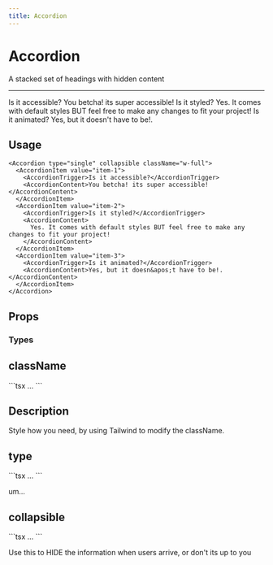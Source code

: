 ```yaml
---
title: Accordion
---
```


# Accordion

A stacked set of headings with hidden content

---


<div>
  <Accordion type="single" collapsible className="w-full">
    <AccordionItem value="item-1">
      <AccordionTrigger>Is it accessible?</AccordionTrigger>
      <AccordionContent>You betcha! its super accessible!</AccordionContent>
    </AccordionItem>
    <AccordionItem value="item-2">
      <AccordionTrigger>Is it styled?</AccordionTrigger>
      <AccordionContent>
        Yes. It comes with default styles BUT feel free to make any changes to fit your project!
      </AccordionContent>
    </AccordionItem>
    <AccordionItem value="item-3">
      <AccordionTrigger>Is it animated?</AccordionTrigger>
      <AccordionContent>Yes, but it doesn&apos;t have to be!.</AccordionContent>
    </AccordionItem>
  </Accordion>
</div>

## Usage

```tsx
<Accordion type="single" collapsible className="w-full">
  <AccordionItem value="item-1">
    <AccordionTrigger>Is it accessible?</AccordionTrigger>
    <AccordionContent>You betcha! its super accessible!</AccordionContent>
  </AccordionItem>
  <AccordionItem value="item-2">
    <AccordionTrigger>Is it styled?</AccordionTrigger>
    <AccordionContent>
      Yes. It comes with default styles BUT feel free to make any changes to fit your project!
    </AccordionContent>
  </AccordionItem>
  <AccordionItem value="item-3">
    <AccordionTrigger>Is it animated?</AccordionTrigger>
    <AccordionContent>Yes, but it doesn&apos;t have to be!.</AccordionContent>
  </AccordionItem>
</Accordion>
```

## Props

### Types

<div className='flex justify-between gap-3 my-10'>

<div className="flex flex-col">
  <h2 className="text-center underline">className</h2>
  ```tsx
  <Accordion className="...">...</Accordion>
  ```
</div>

<div className="flex flex-col">
  <h2 className="text-center underline">Description</h2>
  <p className="flex mt-8 px-4">Style how you need, by using Tailwind to modify the className.</p>
</div>

</div>

<div className='flex justify-between gap-3 my-10'>

<div className="flex flex-col">
  <h2 className="text-center underline">type</h2>
  ```tsx
  <Accordion type="single">...</Accordion>
  ```
</div>

<div className="flex flex-col justify-center">
  <p className="flex mt-8 px-4"> um...</p>
</div>

</div>

<div className='flex justify-between gap-3 my-10'>

<div className="flex flex-col">
  <h2 className="text-center underline">collapsible</h2>
  ```tsx
  <Accordion collapsible>...</Accordion>
  ```
</div>

<div className="flex flex-col">
  <p className="flex mt-8 px-10 py-5">
    Use this to HIDE the information when users arrive, or don&apos;t its up to you
  </p>
</div>

</div>
